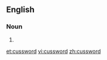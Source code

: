 ==English==

===Noun===
{{en-noun}}

# {{alternative form of|cuss word|lang=en}}

[[et:cussword]]
[[vi:cussword]]
[[zh:cussword]]
